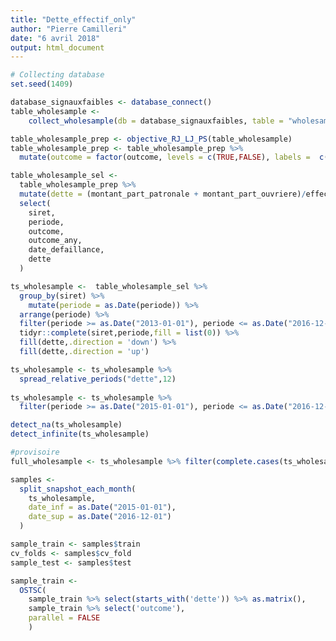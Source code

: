 ```yaml
---
title: "Dette_effectif_only"
author: "Pierre Camilleri"
date: "6 avril 2018"
output: html_document
---
```



```r
# Collecting database
set.seed(1409)

database_signauxfaibles <- database_connect()
table_wholesample <-
    collect_wholesample(db = database_signauxfaibles, table = "wholesample")
```

```r
table_wholesample_prep <- objective_RJ_LJ_PS(table_wholesample)
table_wholesample_prep <- table_wholesample_prep %>%
  mutate(outcome = factor(outcome, levels = c(TRUE,FALSE), labels =  c("default", "non_default")))
```


```r
table_wholesample_sel <-
  table_wholesample_prep %>% 
  mutate(dette = (montant_part_patronale + montant_part_ouvriere)/effectif) %>% 
  select(
    siret,
    periode,
    outcome,
    outcome_any,
    date_defaillance,
    dette
  )
```

```r

ts_wholesample <-  table_wholesample_sel %>%
  group_by(siret) %>% 
    mutate(periode = as.Date(periode)) %>% 
  arrange(periode) %>% 
  filter(periode >= as.Date("2013-01-01"), periode <= as.Date("2016-12-01")) %>%
  tidyr::complete(siret,periode,fill = list(0)) %>%
  fill(dette,.direction = 'down') %>% 
  fill(dette,.direction = 'up')

ts_wholesample <- ts_wholesample %>%
  spread_relative_periods("dette",12) 
  
ts_wholesample <- ts_wholesample %>%
  filter(periode >= as.Date("2015-01-01"), periode <= as.Date("2016-12-01"))


```

```r
detect_na(ts_wholesample)
detect_infinite(ts_wholesample)
```

```r
#provisoire
full_wholesample <- ts_wholesample %>% filter(complete.cases(ts_wholesample %>% select(-date_defaillance)))
```

```r
samples <-
  split_snapshot_each_month(
    ts_wholesample,
    date_inf = as.Date("2015-01-01"),
    date_sup = as.Date("2016-12-01")
  )

sample_train <- samples$train
cv_folds <- samples$cv_fold
sample_test <- samples$test
```



```r
sample_train <-
  OSTSC(
    sample_train %>% select(starts_with('dette')) %>% as.matrix(),
    sample_train %>% select('outcome'),
    parallel = FALSE
    )
```

